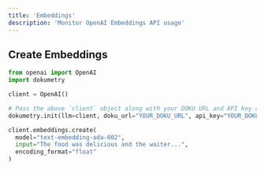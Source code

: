 ```yaml
---
title: 'Embeddings'
description: 'Monitor OpenAI Embeddings API usage'
---
```


## Create Embeddings

```python
from openai import OpenAI
import dokumetry

client = OpenAI()

# Pass the above `client` object along with your DOKU URL and API key and this will make sure that all OpenAI calls are automatically tracked.
dokumetry.init(llm=client, doku_url="YOUR_DOKU_URL", api_key="YOUR_DOKU_TOKEN")

client.embeddings.create(
  model="text-embedding-ada-002",
  input="The food was delicious and the waiter...",
  encoding_format="float"
)
```

